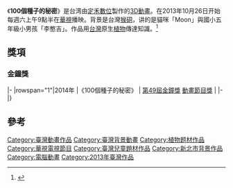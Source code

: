 {{expand|time=2017-01-20T06:36:54+00:00}}
《'''100個種子的秘密'''》是台湾由[[定禾數位|定禾數位]]製作的[[3D動畫|3D動畫]]。在2013年10月26日开始每週六上午9點半在[[華視|華視]]播映。背景是台灣[[猴硐|猴硐]]，讲的是貓咪「Moon」與國小五年級小男孩「李憨吉」。作品用[[台灣|台灣]]原生[[植物|植物]]傳達知識。<ref>{{cite news|language =zh-tw|url =https://gnn.gamer.com.tw/2/88102.html#|title =男孩與貓咪的友情《100 個種子的秘密》結合知識教育的 3D 動畫華視播映中|publisher =巴哈姆特|accessdate =2017-01-20|archive-date =2017-02-01|archive-url =https://web.archive.org/web/20170201235958/https://gnn.gamer.com.tw/2/88102.html|dead-url =no}}</ref>

== 獎項 ==
===金鐘獎===
{{awards table}}
|-
|rowspan="1"|2014年
|《100個種子的秘密》
| [[第49屆金鐘獎|第49屆金鐘獎]] [[金鐘獎動畫節目獎得獎列表|動畫節目獎]]
| {{won}}
|-
|}

==參考==
{{Reflist}}
{{金鐘獎動畫節目獎}}

[[Category:臺灣動畫作品|Category:臺灣動畫作品]]
[[Category:臺灣背景動畫|Category:臺灣背景動畫]]
[[Category:植物题材作品|Category:植物题材作品]]
[[Category:華視電視節目|Category:華視電視節目]]
[[Category:臺灣兒童題材作品|Category:臺灣兒童題材作品]]
[[Category:新北市背景作品|Category:新北市背景作品]]
[[Category:電腦動畫|Category:電腦動畫]]
[[Category:2013年臺灣作品|Category:2013年臺灣作品]]
